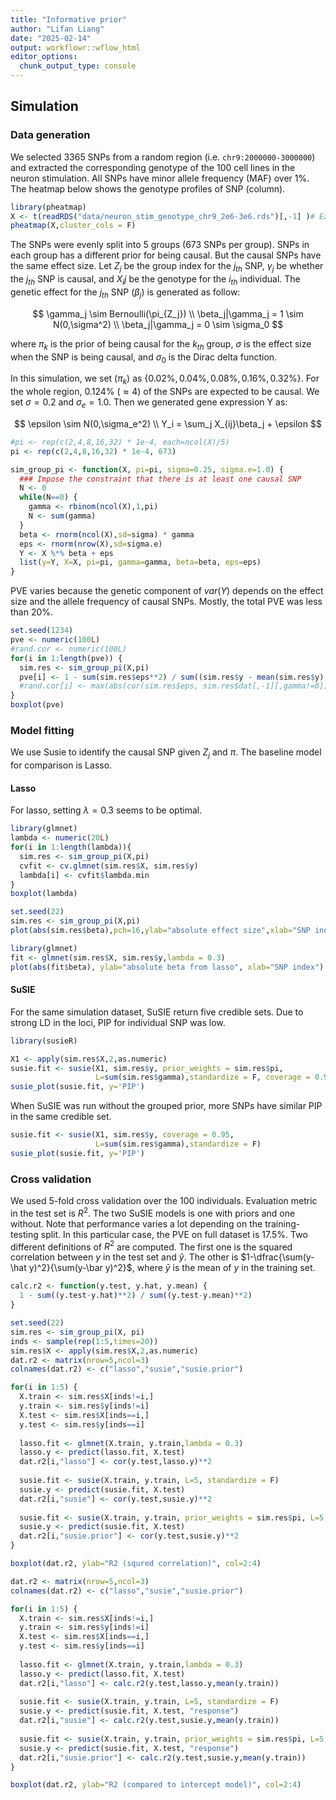 ```yaml
---
title: "Informative prior"
author: "Lifan Liang"
date: "2025-02-14"
output: workflowr::wflow_html
editor_options:
  chunk_output_type: console
---
```


## Simulation

### Data generation

We selected 3365 SNPs from a random region (i.e. `chr9:2000000-3000000`) and extracted the corresponding genotype of the 100 cell lines in the neuron stimulation. All SNPs have minor allele frequency (MAF) over 1%. The heatmap below shows the genotype profiles of SNP (column).

```r
library(pheatmap)
X <- t(readRDS("data/neuron_stim_genotype_chr9_2e6-3e6.rds")[,-1] )# Each row is a cell line
pheatmap(X,cluster_cols = F)
```



The SNPs were evenly split into 5 groups (673 SNPs per group). SNPs in each group has a different prior for being causal. But the causal SNPs have the same effect size. Let $Z_j$ be the group index for the $j_{th}$ SNP, $\gamma_j$ be whether the $j_{th}$ SNP is causal, and $X_ij$ be the genotype for the $i_{th}$ individual. The genetic effect for the $j_{th}$ SNP ($\beta_j$) is generated as follow:

$$
\gamma_j \sim Bernoulli(\pi_{Z_j})
\\
\beta_j|\gamma_j = 1 \sim N(0,\sigma^2)
\\
\beta_j|\gamma_j = 0 \sim \sigma_0
$$

where $\pi_k$ is the prior of being causal for the $k_{th}$ group, $\sigma$ is the effect size when the SNP is being causal, and $\sigma_0$ is the Dirac delta function.

In this simulation, we set ($\pi_k$) as $\{0.02\%, 0.04\%,0.08\%,0.16\%,0.32\%\}$. For the whole region, 0.124% ($\approx 4$) of the SNPs are expected to be causal. We set $\sigma=0.2$ and $\sigma_e=1.0$. Then we generated gene expression Y as:

$$
\epsilon \sim N(0,\sigma_e^2)
\\
Y_i = \sum_j X_{ij}\beta_j + \epsilon
$$

```r
#pi <- rep(c(2,4,8,16,32) * 1e-4, each=ncol(X)/5)
pi <- rep(c(2,4,8,16,32) * 1e-4, 673)

sim_group_pi <- function(X, pi=pi, sigma=0.25, sigma.e=1.0) {
  ### Impose the constraint that there is at least one causal SNP
  N <- 0
  while(N==0) {
    gamma <- rbinom(ncol(X),1,pi)
    N <- sum(gamma)
  }
  beta <- rnorm(ncol(X),sd=sigma) * gamma
  eps <- rnorm(nrow(X),sd=sigma.e)
  Y <- X %*% beta + eps
  list(y=Y, X=X, pi=pi, gamma=gamma, beta=beta, eps=eps)
}

```

PVE varies because the genetic component of $var(Y)$ depends on the effect size and the allele frequency of causal SNPs. Mostly, the total PVE was less than 20%.

```r
set.seed(1234)
pve <- numeric(100L)
#rand.cor <- numeric(100L)
for(i in 1:length(pve)) {
  sim.res <- sim_group_pi(X,pi)
  pve[i] <- 1 - sum(sim.res$eps**2) / sum((sim.res$y - mean(sim.res$y))**2)
  #rand.cor[i] <- max(abs(cor(sim.res$eps, sim.res$dat[,-1][,gamma!=0])))
}
boxplot(pve)
```


### Model fitting

We use Susie to identify the causal SNP given $Z_j$ and $\pi$. The baseline model for comparison is Lasso.

#### Lasso

For lasso, setting $\lambda=0.3$ seems to be optimal.

```r
library(glmnet)
lambda <- numeric(20L)
for(i in 1:length(lambda)){
  sim.res <- sim_group_pi(X,pi)
  cvfit <- cv.glmnet(sim.res$X, sim.res$y)
  lambda[i] <- cvfit$lambda.min
}
boxplot(lambda)

```


```r
set.seed(22)
sim.res <- sim_group_pi(X,pi)
plot(abs(sim.res$beta),pch=16,ylab="absolute effect size",xlab="SNP index")
```


```r
library(glmnet)
fit <- glmnet(sim.res$X, sim.res$y,lambda = 0.3)
plot(abs(fit$beta), ylab="absolute beta from lasso", xlab="SNP index")
```

#### SuSIE

For the same simulation dataset, SuSIE return five credible sets. Due to strong LD in the loci, PIP for individual SNP was low. 

```r
library(susieR)

X1 <- apply(sim.res$X,2,as.numeric)
susie.fit <- susie(X1, sim.res$y, prior_weights = sim.res$pi,
                   L=sum(sim.res$gamma),standardize = F, coverage = 0.95)
susie_plot(susie.fit, y='PIP')
```

When SuSIE was run without the grouped prior, more SNPs have similar PIP in the same credible set.

```r
susie.fit <- susie(X1, sim.res$y, coverage = 0.95,
                   L=sum(sim.res$gamma),standardize = F)
susie_plot(susie.fit, y='PIP')
```

### Cross validation

We used 5-fold cross validation over the 100 individuals. Evaluation metric in the test set is $R^2$. The two SuSIE models is one with priors and one without. Note that performance varies a lot depending on the training-testing split. In this particular case, the PVE on full dataset is 17.5%. Two different definitions of $R^2$ are computed. The first one is the squared correlation between $y$ in the test set and $\hat y$. The other is $1-\dfrac{\sum(y-\hat y)^2}{\sum(y-\bar y)^2}$, where $\bar y$ is the mean of $y$ in the training set.

```r
calc.r2 <- function(y.test, y.hat, y.mean) {
  1 - sum((y.test-y.hat)**2) / sum((y.test-y.mean)**2)
}
```

```r
set.seed(22)
sim.res <- sim_group_pi(X, pi)
inds <- sample(rep(1:5,times=20))
sim.res$X <- apply(sim.res$X,2,as.numeric)
dat.r2 <- matrix(nrow=5,ncol=3)
colnames(dat.r2) <- c("lasso","susie","susie.prior")

for(i in 1:5) {
  X.train <- sim.res$X[inds!=i,]
  y.train <- sim.res$y[inds!=i]
  X.test <- sim.res$X[inds==i,]
  y.test <- sim.res$y[inds==i]
  
  lasso.fit <- glmnet(X.train, y.train,lambda = 0.3)
  lasso.y <- predict(lasso.fit, X.test)
  dat.r2[i,"lasso"] <- cor(y.test,lasso.y)**2
  
  susie.fit <- susie(X.train, y.train, L=5, standardize = F)
  susie.y <- predict(susie.fit, X.test)
  dat.r2[i,"susie"] <- cor(y.test,susie.y)**2
  
  susie.fit <- susie(X.train, y.train, prior_weights = sim.res$pi, L=5, standardize = F)
  susie.y <- predict(susie.fit, X.test)
  dat.r2[i,"susie.prior"] <- cor(y.test,susie.y)**2
}

boxplot(dat.r2, ylab="R2 (squred correlation)", col=2:4)
```

```r
dat.r2 <- matrix(nrow=5,ncol=3)
colnames(dat.r2) <- c("lasso","susie","susie.prior")

for(i in 1:5) {
  X.train <- sim.res$X[inds!=i,]
  y.train <- sim.res$y[inds!=i]
  X.test <- sim.res$X[inds==i,]
  y.test <- sim.res$y[inds==i]
  
  lasso.fit <- glmnet(X.train, y.train,lambda = 0.3)
  lasso.y <- predict(lasso.fit, X.test)
  dat.r2[i,"lasso"] <- calc.r2(y.test,lasso.y,mean(y.train))
  
  susie.fit <- susie(X.train, y.train, L=5, standardize = F)
  susie.y <- predict(susie.fit, X.test, "response")
  dat.r2[i,"susie"] <- calc.r2(y.test,susie.y,mean(y.train))
  
  susie.fit <- susie(X.train, y.train, prior_weights = sim.res$pi, L=5, standardize = F)
  susie.y <- predict(susie.fit, X.test, "response")
  dat.r2[i,"susie.prior"] <- calc.r2(y.test,susie.y,mean(y.train))
}

boxplot(dat.r2, ylab="R2 (compared to intercept model)", col=2:4)
```

